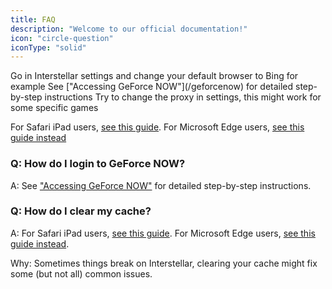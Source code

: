 ```yaml
---
title: FAQ
description: "Welcome to our official documentation!"
icon: "circle-question"
iconType: "solid"
---
```

<Steps>

  <Step title="How to fix Google resulte being buggy ?">
Go in Interstellar settings and change your default browser to Bing for example
  </Step>

  <Step title="How do I login to GeForce NOW?">
    See ["Accessing GeForce NOW"](/geforcenow) for detailed step-by-step instructions
  </Step>

  <Step title="Some games are not working for me">
    Try to change the proxy in settings, this might work for some specific games
  </Step>

 <Step title="How do I clear my cache?">For Safari iPad users, [see this guide](https://support.apple.com/en-ca/105082). For Microsoft Edge users, [see this guide instead](https://www.microsoft.com/en-us/edge/learning-center/how-to-manage-and-clear-your-cache-and-cookies)
  </Step>

</Steps>

### Q: How do I login to GeForce NOW?
A: See ["Accessing GeForce NOW"](/geforcenow) for detailed step-by-step instructions.

### Q: How do I clear my cache?
A: For Safari iPad users, [see this guide](https://support.apple.com/en-ca/105082). For Microsoft Edge users, [see this guide instead](https://www.microsoft.com/en-us/edge/learning-center/how-to-manage-and-clear-your-cache-and-cookies).

Why: Sometimes things break on Interstellar, clearing your cache might fix some (but not all) common issues. 
